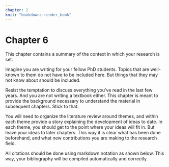 ```yaml
---
chapter: 2
knit: "bookdown::render_book"
---
```


# Chapter 6 {#ch:chapter6}

This chapter contains a summary of the context in which your research is set. 

Imagine you are writing for your fellow PhD students. Topics that are well-known to them do not have to be included here. But things that they may not know about should be included.

Resist the temptation to discuss everything you've read in the last few years. And you are not writing a textbook either. This chapter is meant to provide the background necessary to understand the material in subsequent chapters. Stick to that.

You will need to organize the literature review around themes, and within each theme provide a story explaining the development of ideas to date. In each theme, you should get to the point where your ideas will fit in. But leave your ideas to later chapters. This way it is clear what has been done beforehand, and what new contributions you are making to the research field.

All citations should be done using markdown notation as shown below. This way, your bibliography will be compiled automatically and correctly.
